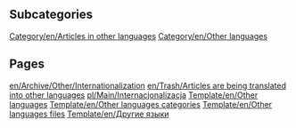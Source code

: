 
== Subcategories ==
[[Category/en/Articles in other languages]]
[[Category/en/Other languages]]

== Pages ==
[[en/Archive/Other/Internationalization]]
[[en/Trash/Articles are being translated into other languages]]
[[pl/Main/Internacjonalizacja]]
[[Template/en/Other languages]]
[[Template/en/Other languages categories]]
[[Template/en/Other languages files]]
[[Template/en/Другие языки]]
